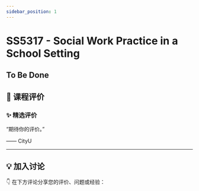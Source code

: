 ```yaml
---
sidebar_position: 1
---
```



# SS5317 - Social Work Practice in a School Setting

## To Be Done

## **💬 课程评价**

### ✨ **精选评价**
<div className={commentStyles.commentBox}>
    <p className={commentStyles.commentText}>
        “期待你的评价。”
    </p>
    <p className={commentStyles.commentAuthor}>—— CityU</p>
</div>

---

## **💡 加入讨论**

👇 在下方评论分享您的评价、问题或经验：
<Utterances />
